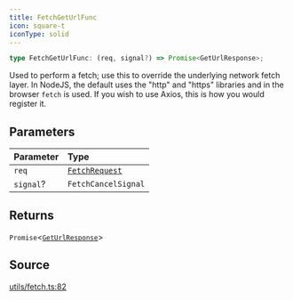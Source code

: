 ```yaml
---
title: FetchGetUrlFunc
icon: square-t
iconType: solid
---
```


```ts
type FetchGetUrlFunc: (req, signal?) => Promise<GetUrlResponse>;
```

Used to perform a fetch; use this to override the underlying network fetch layer. In NodeJS, the default uses the
"http" and "https" libraries and in the browser `fetch` is used. If you wish to use Axios, this is how you would
register it.

## Parameters

| Parameter | Type |
| :------ | :------ |
| `req` | [`FetchRequest`](/content/classes/FetchRequest) |
| `signal`? | `FetchCancelSignal` |

## Returns

`Promise`\<[`GetUrlResponse`](/content/type-aliases/GetUrlResponse)\>

## Source

[utils/fetch.ts:82](https://github.com/dominant-strategies/quais-6.js/blob/38982dd013eed052e945fa3a33303bbe7a712e35/src/utils/fetch.ts#L82)
